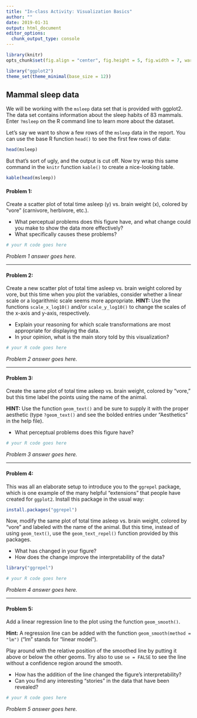 ```yaml
---
title: "In-class Activity: Visualization Basics"
author: ""
date: 2019-01-31
output: html_document
editor_options: 
  chunk_output_type: console
---
```


```r
library(knitr)
opts_chunk$set(fig.align = "center", fig.height = 5, fig.width = 7, warning = FALSE)

library("ggplot2")
theme_set(theme_minimal(base_size = 12))
```

## Mammal sleep data

We will be working with the `msleep` data set that is provided with ggplot2. The data set contains information about the sleep habits of 83 mammals. Enter `?msleep` on the R command line to learn more about the dataset.

Let's say we want to show a few rows of the `msleep` data in the report. You can use the base R function `head()` to see the first few rows of data:

```r
head(msleep)
```

But that's sort of ugly, and the output is cut off. Now try wrap this same command in the `knitr` function `kable()` to create a nice-looking table.

```r
kable(head(msleep))
```

#### **Problem 1:** 

Create a scatter plot of total time asleep (y) vs. brain weight (x), colored by "vore" (carnivore, herbivore, etc.).

- What perceptual problems does this figure have, and what change could you make to show the data more effectively? 
- What specifically causes these problems?

```r
# your R code goes here
```

*Problem 1 answer goes here.*

<hr>

#### **Problem 2:** 

Create a new scatter plot of total time asleep vs. brain weight colored by vore, but this time when you plot the variables, consider whether a linear scale or a logarithmic scale seems more appropriate. **HINT:** Use the functions `scale_x_log10()` and/or `scale_y_log10()` to change the scales of the x-axis and y-axis, respectively.

- Explain your reasoning for which scale transformations are most appropriate for displaying the data.
- In your opinion, what is the main story told by this visualization?  

```r
# your R code goes here
```

*Problem 2 answer goes here.*

<hr>

#### **Problem 3:** 

Create the same plot of total time asleep vs. brain weight, colored by "vore," but this time label the points using the name of the animal.

**HINT:** Use the function `geom_text()` and be sure to supply it with the proper aesthetic (type `?geom_text()` and see the bolded entries under "Aesthetics" in the help file). 

- What perceptual problems does this figure have?

```r
# your R code goes here
```

*Problem 3 answer goes here.* 

<hr>

#### **Problem 4:** 

This was all an elaborate setup to introduce you to the `ggrepel` package, which is one example of the many helpful "extensions" that people have created for `ggplot2`. Install this package in the usual way: 

```r
install.packages("ggrepel")
```

Now, modify the same plot of total time asleep vs. brain weight, colored by "vore" and labeled with the name of the animal. But this time, instead of using `geom_text()`, use the `geom_text_repel()` function provided by this packages.

- What has changed in your figure?
- How does the change improve the interpretability of the data?

```r
library("ggrepel")

# your R code goes here
```

*Problem 4 answer goes here.* 

<hr>

#### **Problem 5:** 

Add a linear regression line to the plot using the function `geom_smooth()`.

**Hint:** A regression line can be added with the function `geom_smooth(method = "lm")` ("lm" stands for "linear model").

Play around with the relative position of the smoothed line by putting it above or below the other geoms. Try also to use `se = FALSE` to see the line without a confidence region around the smooth.

- How has the addition of the line changed the figure's interpretability? 
- Can you find any interesting "stories" in the data that have been revealed?


```r
# your R code goes here
```

*Problem 5 answer goes here.* 
